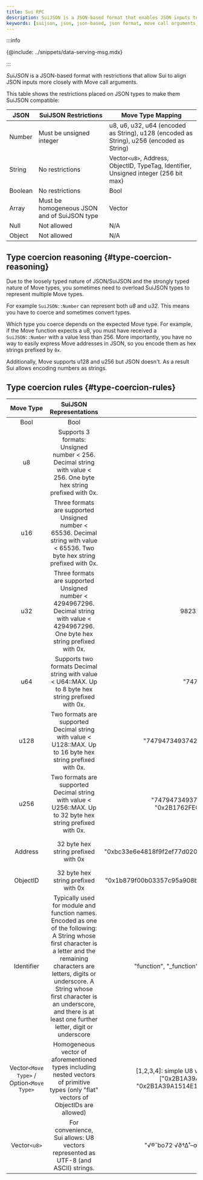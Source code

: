 ```yaml
---
title: Sui RPC
description: SuiJSON is a JSON-based format that enables JSON inputs to be aligned with Move call arguments. 
keywords: [suijson, json, json-based, json format, move call arguments, json inputs, move types, expected move types, move type mapping ]
---
```


:::info

{@include: ../snippets/data-serving-msg.mdx}

:::

_SuiJSON_ is a JSON-based format with restrictions that allow Sui to align JSON inputs more closely with Move call arguments.

This table shows the restrictions placed on JSON types to make them SuiJSON compatible:

| JSON    | SuiJSON Restrictions                         | Move Type Mapping                                                                        |
| ------- | -------------------------------------------- | ---------------------------------------------------------------------------------------- |
| Number  | Must be unsigned integer                     | u8, u6, u32, u64 (encoded as String), u128 (encoded as String), u256 (encoded as String) |
| String  | No restrictions                              | Vector`<u8>`, Address, ObjectID, TypeTag, Identifier, Unsigned integer (256 bit max)     |
| Boolean | No restrictions                              | Bool                                                                                     |
| Array   | Must be homogeneous JSON and of SuiJSON type | Vector                                                                                   |
| Null    | Not allowed                                  | N/A                                                                                      |
| Object  | Not allowed                                  | N/A                                                                                      |

## Type coercion reasoning {#type-coercion-reasoning}

Due to the loosely typed nature of JSON/SuiJSON and the strongly typed nature of Move types, you sometimes need to overload SuiJSON types to represent multiple Move types.

For example `SuiJSON::Number` can represent both _u8_ and _u32_. This means you have to coerce and sometimes convert types.

Which type you coerce depends on the expected Move type. For example, if the Move function expects a u8, you must have received a `SuiJSON::Number` with a value less than 256. More importantly, you have no way to easily express Move addresses in JSON, so you encode them as hex strings prefixed by `0x`.

Additionally, Move supports u128 and u256 but JSON doesn't. As a result Sui allows encoding numbers as strings.

## Type coercion rules {#type-coercion-rules}

|      Move Type      |                                                                                                                                         SuiJSON Representations                                                                                                                                          |                                                                          Valid Examples                                                                           |                                                                                                             Invalid Examples                                                                                                              |
| :-----------------: | :------------------------------------------------------------------------------------------------------------------------------------------------------------------------------------------------------------------------------------------------------------------------------------------------------: | :---------------------------------------------------------------------------------------------------------------------------------------------------------------: | :---------------------------------------------------------------------------------------------------------------------------------------------------------------------------------------------------------------------------------------: |
|        Bool         |                                                                                                                                                   Bool                                                                                                                                                   |                                                                            true, false                                                                            |                                                                                                                                                                                                                                           |
|         u8          |                                                                                            Supports 3 formats: Unsigned number < 256. Decimal string with value < 256. One byte hex string prefixed with 0x.                                                                                             |                                                                           7 "70" "0x43"                                                                           |                    -5: negative not allowed 3.9: float not allowed NaN: not allowed 300: U8 must be less than 256 " 9": Spaces not allowed in string "9A": Hex num must be prefixed with 0x "0x09CD": Too large for U8                    |
|         u16         |                                                                                      Three formats are supported Unsigned number < 65536. Decimal string with value < 65536. Two byte hex string prefixed with 0x.                                                                                       |                                                                         712 "570" "0x423"                                                                         |             -5: negative not allowed 3.9: float not allowed NaN: not allowed 98342300: U16 must be less than 65536 " 19": Spaces not allowed in string "9EA": Hex num must be prefixed with 0x "0x049C1D": Too large for U16              |
|         u32         |                                                                                 Three formats are supported Unsigned number < 4294967296. Decimal string with value < 4294967296. One byte hex string prefixed with 0x.                                                                                  |                                                                   9823247 "987120" "0x4BADE93"                                                                    |     -5: negative not allowed 3.9: float not allowed NaN: not allowed 123456789123456: U32 must be less than 4294967296 " 9": Spaces not allowed in string "9A": Hex num must be prefixed with 0x "0x3FF1FF9FFDEFF": Too large for U32     |
|         u64         |                                                                                                   Supports two formats Decimal string with value < U64::MAX. Up to 8 byte hex string prefixed with 0x.                                                                                                   |                                                                    "747944370" "0x2B1A39A15E"                                                                     |                                                                                123434: Although this is a valid U64 number, it must be encoded as a string                                                                                |
|        u128         |                                                                                               Two formats are supported Decimal string with value < U128::MAX. Up to 16 byte hex string prefixed with 0x.                                                                                                |                                                          "74794734937420002470" "0x2B1A39A1514E1D8A7CE"                                                           |                                                                                 34: Although this is a valid U128 number, it must be encoded as a string                                                                                  |
|        u256         |                                                                                               Two formats are supported Decimal string with value < U256::MAX. Up to 32 byte hex string prefixed with 0x.                                                                                                |                                         "747947349374200024707479473493742000247" "0x2B1762FECADA39753FCAB2A1514E1D8A7CE"                                         |                                              123434: Although this is a valid U256 number, it must be encoded as a string 0xbc33e6e4818f9f2ef77d020b35c24be738213e64d9e58839ee7b4222029610de                                              |
|       Address       |                                                                                                                                   32 byte hex string prefixed with 0x                                                                                                                                    |                                               "0xbc33e6e4818f9f2ef77d020b35c24be738213e64d9e58839ee7b4222029610de"                                                |                                0xbc33: string too short bc33e6e4818f9f2ef77d020b35c24be738213e64d9e58839ee7b4222029610de: missing 0x prefix 0xG2B1A39A1514E1D8A7CE45919CFEB4FEE70B4E01: invalid hex char G                                |
|      ObjectID       |                                                                                                                                   32 byte hex string prefixed with 0x                                                                                                                                    |                                               "0x1b879f00b03357c95a908b7fb568712f5be862c5cb0a5894f62d06e9098de6dc"                                                |                                                                                                             Similar to above                                                                                                              |
|     Identifier      | Typically used for module and function names. Encoded as one of the following: A String whose first character is a letter and the remaining characters are letters, digits or underscore. A String whose first character is an underscore, and there is at least one further letter, digit or underscore |                                               "function", "\_function", "some_name", "\_\_\_\_some_name", "Another"                                               |                         "\_": missing trailing underscore, digit or letter, "8name": cannot start with digit, ".function": cannot start with period, " ": cannot be empty space, "func name": cannot have spaces                          |
| Vector`<Move Type>` / Option`<Move Type>` |                                                                                  Homogeneous vector of aforementioned types including nested vectors of primitive types (only "flat" vectors of ObjectIDs are allowed)                                                                                   | [1,2,3,4]: simple U8 vector [[3,600],[],[0,7,4]]: nested U32 vector ["0x2B1A39A1514E1D8A7CE45919CFEB4FEE", "0x2B1A39A1514E1D8A7CE45919CFEB4FEF"]: ObjectID vector | [1,2,3,false]: not homogeneous JSON [1,2,null,4]: invalid elements [1,2,"7"]: although Sui allows encoding numbers as strings meaning this array can evaluate to [1,2,7], the array is still ambiguous so it fails the homogeneity check. |
|    Vector`<u8>`     |                                                                                                            For convenience, Sui allows: U8 vectors represented as UTF-8 (and ASCII) strings.                                                                                                             |                                                      "√®ˆbo72 √∂†∆˚–œ∑π2ie": UTF-8 "abcdE738-2 \_=?": ASCII                                                      |                                                                                                                                                                                                                                           |
